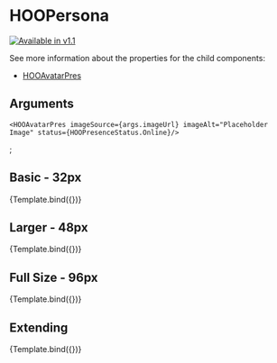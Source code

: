 
<Meta title="Molecules/Persona/HOOPersona" component={HOOPersona} />

# HOOPersona
[![Available in v1.1](https://img.shields.io/badge/💦%20Added%20Version-1.1-blue.svg?style=for-the-badge)](https://github.com/n8design/htwoo/blob/main/REACT-CHANGELOG.md)

See more information about the properties for the child components:

- [HOOAvatarPres](?path=/docs/molecules-persona-hooavatarpres--basic)

## Arguments

<ArgsTable of={HOOPersona} />

    <HOOAvatarPres imageSource={args.imageUrl} imageAlt="Placeholder Image" status={HOOPresenceStatus.Online}/>
  </HOOPersona>;


## Basic - 32px
<Canvas>
  <Story 
    name="Basic"
    args = { { root:{
      avatarSize: HOOAvatarSize.Px32, 
      personaName: "Jane Doeminica", 
      personaFunction: "Lead Fluent Designer", 
      personaStatusText: "In a meeting", 
      personaAvailable: "Call me yesterday"
      }, imageUrl: "https://placekitten.com/32/32"} 
    }>
    {Template.bind({})}
  </Story>
</Canvas>

## Larger - 48px
<Canvas>
  <Story 
    name="Larger"
    args = { { root:{
      avatarSize: HOOAvatarSize.Px48, 
      personaName: "Jane Doeminica", 
      personaFunction: "Lead Fluent Designer", 
      personaStatusText: "In a meeting", 
      personaAvailable: "Call me yesterday"
      }, imageUrl: "https://placekitten.com/48/48"}
    }>
    {Template.bind({})}
  </Story>
</Canvas>

## Full Size - 96px
<Canvas>
  <Story 
    name="Full Size"
    args = { { root:{
      avatarSize: HOOAvatarSize.Px96, 
      personaName: "Jane Doeminica", 
      personaFunction: "Lead Fluent Designer", 
      personaStatusText: "In a meeting", 
      personaAvailable: "Call me yesterday"
      }, imageUrl: "https://placekitten.com/96/96"}
    }>
    {Template.bind({})}
  </Story>
</Canvas>

## Extending
<Canvas>
  <Story 
    name="Extending"
    args = { { root:{
     avatarSize: HOOAvatarSize.Px32, 
     personaName: "Jane Doeminica", 
     personaFunction: "Lead Fluent Designer", 
     personaStatusText: "In a meeting", 
     personaAvailable: "Call me yesterday", 
     rootElementAttributes: { style: { backgroundColor: "red" } }
     }, imageUrl: "https://placekitten.com/32/32"}
    }>
    {Template.bind({})}
  </Story>
</Canvas>